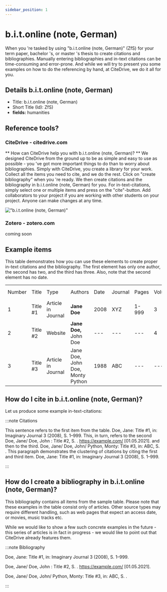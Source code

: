 ```yaml
---
sidebar_position: 1
---
```


# b.i.t.online (note, German)

When you 're tasked by using "b.i.t.online (note, German)" (ZfS) for your term paper, bachelor 's, or master 's thesis to create citations and bibliographies.
Manually entering bibliographies and in-text citations can be time-consuming and error-prone. And while we will try to present you some examples on how to do the referencing by hand, at CiteDrive, we do it all for you.

## Details  b.i.t.online (note, German)
* Title: b.i.t.online (note, German)
* Short Title (Id): ZfS)
* **fields:** humanities

## Reference tools?
### CiteDrive - citedrive.com
** How can CiteDrive help you with b.i.t.online (note, German)? **
We designed CiteDrive from the ground up to be as simple and easy to use as possible - you 've got more important things to do than to worry about bibliographies. Simply with CiteDrive, you create a library for your work. Collect all the items you need to cite, and we do the rest. Click on "create bibliography" when you 're ready. We then create citations and the bibliography in b.i.t.online (note, German) for you. For in-text-citations, simply select one or multiple items and press on the "cite"-button. Add collaborators to your project if you are working with other students on your project. Anyone can make changes at any time.


!["b.i.t.online (note, German)"](images/bitonline-note-german.svg "Choose b.i.t.online (note, German) in the CiteDrive App")

### Zotero - zotero.com

coming soon

## Example items

This table demonstrates how you can use these elements to create proper in-text citations and the bibliography. The first element has only one author, the second has two, and the third has three. Also, note that the second element has no date.


<table>
  <tr>
   <td>Number
   </td>
   <td>Title
   </td>
   <td>Type
   </td>
   <td>Authors
   </td>
   <td>Date
   </td>
   <td>Journal
   </td>
   <td>Pages
   </td>
   <td>Volume
   </td>
   <td>Issue
   </td>
   <td>Access Date
   </td>
  </tr>
  <tr>
   <td>1
   </td>
   <td>Title #1
   </td>
   <td>Article in Journal
   </td>
   <td><strong>Jane Doe</strong>
   </td>
   <td>2008
   </td>
   <td>XYZ
   </td>
   <td>1-999
   </td>
   <td>3
   </td>
   <td>2
   </td>
   <td>--
   </td>
  </tr>
  <tr>
   <td>
2
   </td>
   <td>Title #2
   </td>
   <td>Website
   </td>
   <td><strong>Jane Doe, </strong>John Doe
   </td>
   <td>---
   </td>
   <td>---
   </td>
   <td>---
   </td>
   <td>4
   </td>
   <td>---
   </td>
   <td>2020-05-01
   </td>
  </tr>
  <tr>
   <td>3
   </td>
   <td>Title #3
   </td>
   <td>Article in Journal
   </td>
   <td>Jane Doe, John Doe, Monty Python
   </td>
   <td>1988
   </td>
   <td>ABC
   </td>
   <td>---
   </td>
   <td>---
   </td>
   <td>16
   </td>
   <td>---
   </td>
  </tr>
</table>



## How do I cite in  b.i.t.online (note, German)?

Let us produce some example in-text-citations:

:::note Citations


This sentence refers to the first item from the table. Doe, Jane: Title #1, in: Imaginary Journal 3 (2008), S. 1–999. This, in turn, refers to the second Doe, Jane/ Doe, John : Title #2, S. . https://example.com/ [01.05.2021].
and then to the third.  Doe, Jane/ Doe, John/ Python, Monty: Title #3, in: ABC, S. .
This paragraph demonstrates the clustering of citations by citing the first and third item. Doe, Jane: Title #1, in: Imaginary Journal 3 (2008), S. 1–999.

:::

## How do I create a bibliography in b.i.t.online (note, German)?

This bibliography contains all items from the sample table. Please note that these examples in the table consist only of articles. Other source types may require different handling, such as web pages that expect an access date, or movies, music tracks etc.

While we would like to show a few such concrete examples in the future - this series of articles is in fact in progress - we would like to point out that CiteDrive already features them.

:::note Bibliography

Doe, Jane: Title #1, in: Imaginary Journal 3 (2008), S. 1–999.

Doe, Jane/ Doe, John : Title #2, S. . https://example.com/ [01.05.2021].

Doe, Jane/ Doe, John/ Python, Monty: Title #3, in: ABC, S. .



:::


        